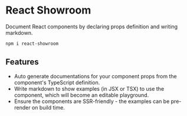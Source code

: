 <div className="text-center">

# React Showroom

<div className="text-xl font-medium max-w-md mx-auto">

Document React components by declaring props definition and writing markdown.

</div>

```bash inlineBlock
npm i react-showroom
```

</div>

## Features

- Auto generate documentations for your component props from the component's TypeScript definition.
- Write markdown to show examples (in JSX or TSX) to use the component, which will become an editable playground.
- Ensure the components are SSR-friendly - the examples can be pre-render on build time.
